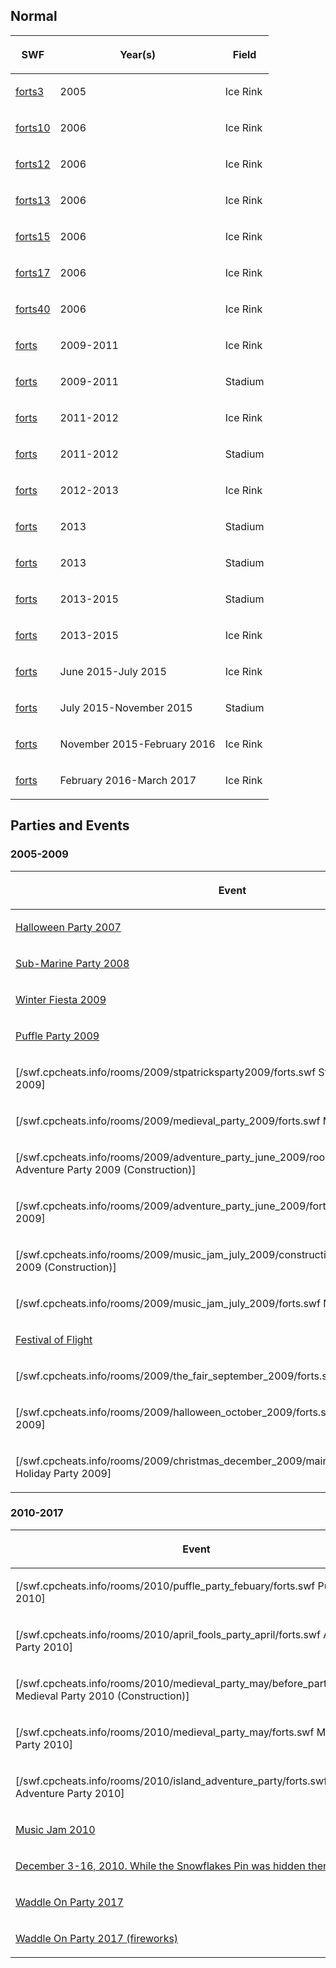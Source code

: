 

==Normal==
<center>
{|class="wikitable" border="1"
!SWF!!Year(s)!!Field
|-
|[[Media:ArtworkRoomsForts3.swf|forts3]]||2005||Ice Rink
|-
|[[Media:ArtworkRoomsForts10.swf|forts10]]||2006||Ice Rink
|-
|[[Media:ArtworkRoomsForts12.swf|forts12]]||2006||Ice Rink
|-
|[[Media:ArtworkRoomsForts13.swf|forts13]]||2006||Ice Rink
|-
|[[Media:ArtworkRoomsForts15.swf|forts15]]||2006||Ice Rink
|-
|[[Media:ArtworkRoomsForts17.swf|forts17]]||2006||Ice Rink
|-
|[[Media:ArtworkRoomsForts40.swf|forts40]]||2006||Ice Rink
|-
|[[Media:RoomsForts.swf|forts]]||2009-2011||Ice Rink
|-
|[[Media:RoomsForts 2.swf|forts]]||2009-2011||Stadium
|-
|[[Media:RoomsForts 3.swf|forts]]||2011-2012||Ice Rink
|-
|[[Media:RoomsForts 4.swf|forts]]||2011-2012||Stadium
|-
|[[Media:RoomsForts2012-Hockey.swf|forts]]||2012-2013||Ice Rink
|-
|[[Media:RoomsForts 6.swf|forts]]||2013||Stadium
|-
|[[Media:RoomsForts 7.swf|forts]]||2013||Stadium
|-
|[[Media:RoomsForts 8.swf|forts]]||2013-2015||Stadium
|-
|[[Media:RoomsForts 9.swf|forts]]||2013-2015||Ice Rink
|-
|[[Media:RoomsForts-June2015.swf|forts]]||June 2015-July 2015||Ice Rink
|-
|[[Media:RoomsForts-July2015.swf|forts]]||July 2015-November 2015||Stadium
|-
|[[Media:RoomsForts-November2015.swf|forts]]||November 2015-February 2016||Ice Rink
|-
|[[Media:RoomsForts-February2016.swf|forts]]||February 2016-March 2017||Ice Rink
|}
</center>

==Parties and Events==
===2005-2009===
<center>
{|class="wikitable" border="1"
!Event
|-
|[[Media:RoomsForts-HalloweenParty2007.swf|Halloween Party 2007]]
|-
|[[Media:RoomsForts-SubMarine.swf|Sub-Marine Party 2008]]
|-
|[[Media:WinterFiesta2009Forts.swf|Winter Fiesta 2009]]
|-
|[[Media:2009pufflepartysnowforts.swf|Puffle Party 2009]]
|-
|[/swf.cpcheats.info/rooms/2009/stpatricksparty2009/forts.swf St. Patrick's Day Party 2009]
|-
|[/swf.cpcheats.info/rooms/2009/medieval_party_2009/forts.swf Medieval Party 2009]
|-
|[/swf.cpcheats.info/rooms/2009/adventure_party_june_2009/rooms_before_party/forts.swf Adventure Party 2009 (Construction)]
|-
|[/swf.cpcheats.info/rooms/2009/adventure_party_june_2009/forts.swf Adventure Party 2009]
|-
|[/swf.cpcheats.info/rooms/2009/music_jam_july_2009/construction/forts.swf Music Jam 2009 (Construction)]
|-
|[/swf.cpcheats.info/rooms/2009/music_jam_july_2009/forts.swf Music Jam 2009]
|-
|[[Media:FestivalOfFlightForts.swf|Festival of Flight]]
|-
|[/swf.cpcheats.info/rooms/2009/the_fair_september_2009/forts.swf The Fair 2009]
|-
|[/swf.cpcheats.info/rooms/2009/halloween_october_2009/forts.swf Halloween Party 2009]
|-
|[/swf.cpcheats.info/rooms/2009/christmas_december_2009/main_party/rooms/forts.swf Holiday Party 2009]
|}
</center>

===2010-2017===
<center>
{|class="wikitable" border="1"
!Event
|-
|[/swf.cpcheats.info/rooms/2010/puffle_party_febuary/forts.swf Puffle Party 2010]
|-
|[/swf.cpcheats.info/rooms/2010/april_fools_party_april/forts.swf April Fools Party 2010]
|-
|[/swf.cpcheats.info/rooms/2010/medieval_party_may/before_party/forts.swf Medieval Party 2010 (Construction)]
|-
|[/swf.cpcheats.info/rooms/2010/medieval_party_may/forts.swf Medieval Party 2010]
|-
|[/swf.cpcheats.info/rooms/2010/island_adventure_party/forts.swf Island Adventure Party 2010]
|-
|[[Media:RoomsForts-MusicJam2010.swf|Music Jam 2010]]
|-
|[[Media:SnowForts.swf|December 3-16, 2010. While the Snowflakes Pin was hidden there]]
|-
|[[Media:RoomsForts-WaddleOnParty.swf|Waddle On Party 2017]]
|-
|[[Media:RoomsForts-WaddleOnParty 2.swf|Waddle On Party 2017 (fireworks)]]
|}
</center>

{{Places}}